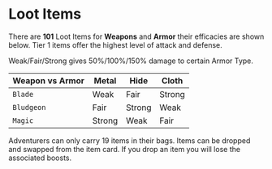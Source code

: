 # Loot Items

There are **101** Loot Items for **Weapons** and **Armor** their efficacies are shown below. Tier 1 items offer the highest level of attack and defense.

Weak/Fair/Strong gives 50%/100%/150% damage to certain Armor Type.

| Weapon vs Armor | Metal  | Hide   | Cloth  |
| --------------- | ------ | ------ | ------ |
| `Blade`         | Weak   | Fair   | Strong |
| `Bludgeon`      | Fair   | Strong | Weak   |
| `Magic`         | Strong | Weak   | Fair   |

Adventurers can only carry 19 items in their bags. Items can be dropped and swapped from the item card.
If you drop an item you will lose the associated boosts.
